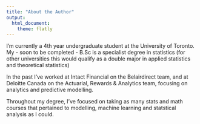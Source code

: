 ```yaml
---
title: "About the Author" 
output: 
  html_document: 
    theme: flatly 
---
```


I'm currently a 4th year undergraduate student at the University of Toronto.
My - soon to be completed - B.Sc is a specialist degree in statistics
(for other universities this would qualify as a double major in applied
statistics and theoretical statistics)

In the past I've worked at Intact Financial on the Belairdirect team,
and at Deloitte Canada on the Actuarial, Rewards & Analytics team, focusing
on analytics and predictive modelling.

Throughout my degree, I've focused on taking as many stats and math
courses that pertained to modelling, machine learning and statstical
analysis as I could.

